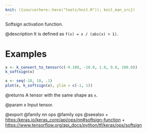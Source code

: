 ```yaml
---
knit: ({source(here::here("tools/knit.R")); knit_man_src})
---
```

Softsign activation function.

@description
It is defined as `f(x) = x / (abs(x) + 1)`.

# Examples
```r
x <- k_convert_to_tensor(c(-0.100, -10.0, 1.0, 0.0, 100.0))
k_softsign(x)
```
```r
x <- seq(-10, 10, .1)
plot(x, k_softsign(x), ylim = c(-1, 1))
```

@returns
A tensor with the same shape as `x`.

@param x
Input tensor.

@export
@family nn ops
@family ops
@seealso
+ <https:/keras.io/keras_core/api/ops/nn#softsign-function>
+ <https://www.tensorflow.org/api_docs/python/tf/keras/ops/softsign>

